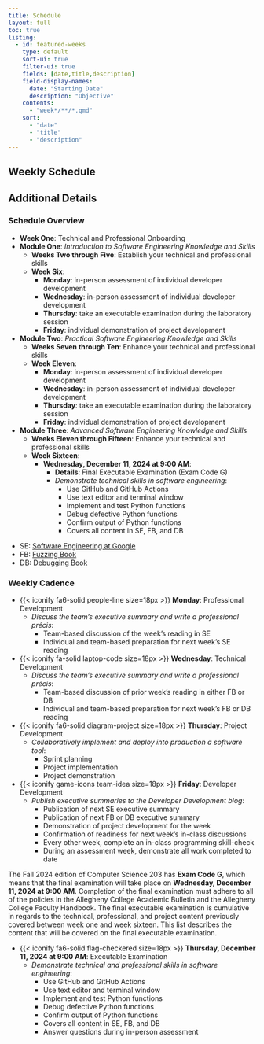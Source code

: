```yaml
---
title: Schedule
layout: full
toc: true
listing:
  - id: featured-weeks
    type: default
    sort-ui: true
    filter-ui: true
    fields: [date,title,description]
    field-display-names:
      date: "Starting Date"
      description: "Objective"
    contents:
      - "week*/**/*.qmd"
    sort:
      - "date"
      - "title"
      - "description"
---
```


## Weekly Schedule

:::{#featured-weeks}
:::

## Additional Details

### Schedule Overview

- **Week One**: Technical and Professional Onboarding
- **Module One**: *Introduction to Software Engineering Knowledge and Skills*
    - **Weeks Two through Five**: Establish your technical and professional skills
    - **Week Six**:
      - **Monday**: in-person assessment of individual developer development
      - **Wednesday**: in-person assessment of individual developer development
      - **Thursday**: take an executable examination during the laboratory session
      - **Friday**: individual demonstration of project development
- **Module Two**: *Practical Software Engineering Knowledge and Skills*
    - **Weeks Seven through Ten**: Enhance your technical and professional skills
    - **Week Eleven**:
      - **Monday**: in-person assessment of individual developer development
      - **Wednesday**: in-person assessment of individual developer development
      - **Thursday**: take an executable examination during the laboratory session
      - **Friday**: individual demonstration of project development
- **Module Three**: *Advanced Software Engineering Knowledge and Skills*
    - **Weeks Eleven through Fifteen**: Enhance your technical and professional skills
    - **Week Sixteen**:
      - **Wednesday, December 11, 2024 at 9:00 AM**:
        - **Details**: Final Executable Examination (Exam Code G)
        - *Demonstrate technical skills in software engineering*:
          - Use GitHub and GitHub Actions
          - Use text editor and terminal window
          - Implement and test Python functions
          - Debug defective Python functions
          - Confirm output of Python functions
          - Covers all content in SE, FB, and DB

::: {.callout-note appearance="minimal" title="Textbook Abbreviations" collapse="false"}

- SE: [Software Engineering at Google](https://abseil.io/resources/swe-book)
- FB: [Fuzzing Book](https://www.fuzzingbook.org/)
- DB: [Debugging Book](https://www.debuggingbook.org/)

:::

### Weekly Cadence

- {{< iconify fa6-solid people-line size=18px >}} **Monday**: Professional Development
  - *Discuss the team's executive summary and write a professional précis*:
    - Team-based discussion of the week's reading in SE
    - Individual and team-based preparation for next week's SE reading
- {{< iconify fa-solid laptop-code size=18px >}} **Wednesday**: Technical Development
  - *Discuss the team's executive summary and write a professional précis*:
    - Team-based discussion of prior week's reading in either FB or DB
    - Individual and team-based preparation for next week's FB or DB reading
- {{< iconify fa6-solid diagram-project size=18px >}} **Thursday**: Project Development
  - *Collaboratively implement and deploy into production a software tool*:
    - Sprint planning
    - Project implementation
    - Project demonstration
- {{< iconify game-icons team-idea size=18px >}} **Friday**: Developer Development
    - *Publish executive summaries to the Developer Development blog*:
        - Publication of next SE executive summary
        - Publication of next FB or DB executive summary
        - Demonstration of project development for the week
        - Confirmation of readiness for next week's in-class discussions
        - Every other week, complete an in-class programming skill-check
        - During an assessment week, demonstrate all work completed to date

::: {.callout-note appearance="minimal" title="Assessment Reminder" collapse="false"}

The Fall 2024 edition of Computer Science 203 has **Exam Code G**, which means
that the final examination will take place on **Wednesday, December 11, 2024 at
9:00 AM**. Completion of the final examination must adhere to all of the
policies in the Allegheny College Academic Bulletin and the Allegheny College
Faculty Handbook. The final executable examination is cumulative in regards to
the technical, professional, and project content previously covered between
week one and week sixteen. This list describes the content that will be covered
on the final executable examination.

- {{< iconify fa6-solid flag-checkered size=18px >}} **Thursday, December 11, 2024 at 9:00 AM**: Executable Examination
  - *Demonstrate technical and professional skills in software engineering*:
    - Use GitHub and GitHub Actions
    - Use text editor and terminal window
    - Implement and test Python functions
    - Debug defective Python functions
    - Confirm output of Python functions
    - Covers all content in SE, FB, and DB
    - Answer questions during in-person assessment

:::
